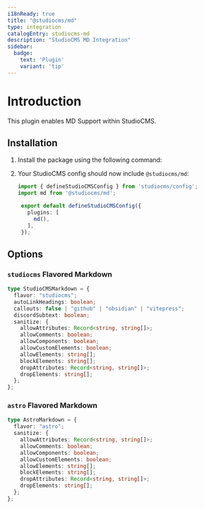 ```yaml
---
i18nReady: true
title: "@studiocms/md"
type: integration
catalogEntry: studiocms-md
description: "StudioCMS MD Integration"
sidebar:
  badge: 
    text: 'Plugin'
    variant: 'tip'
---
```



# Introduction

This plugin enables MD Support within StudioCMS.

## Installation

1. Install the package using the following command:

   <PackageManagers pkg="studiocms" type='run' args='add @studiocms/md' />

2. Your StudioCMS config should now include `@studiocms/md`:

   ```ts twoslash title="studiocms.config.mjs" {2, 6}
   import { defineStudioCMSConfig } from 'studiocms/config';
   import md from '@studiocms/md';

    export default defineStudioCMSConfig({
      plugins: [
        md(),
      ],
    });
   ```

## Options

### `studiocms` Flavored Markdown

```ts twoslash
type StudioCMSMarkdown = {
  flavor: "studiocms";
  autoLinkHeadings: boolean;
  callouts: false | "github" | "obsidian" | "vitepress";
  discordSubtext: boolean;
  sanitize: {
    allowAttributes: Record<string, string[]>;
    allowComments: boolean;
    allowComponents: boolean;
    allowCustomElements: boolean;
    allowElements: string[];
    blockElements: string[];
    dropAttributes: Record<string, string[]>;
    dropElements: string[];
  };
};
```

### `astro` Flavored Markdown

```ts twoslash
type AstroMarkdown = {
  flavor: "astro";
  sanitize: {
    allowAttributes: Record<string, string[]>;
    allowComments: boolean;
    allowComponents: boolean;
    allowCustomElements: boolean;
    allowElements: string[];
    blockElements: string[];
    dropAttributes: Record<string, string[]>;
    dropElements: string[];
  };
};
```